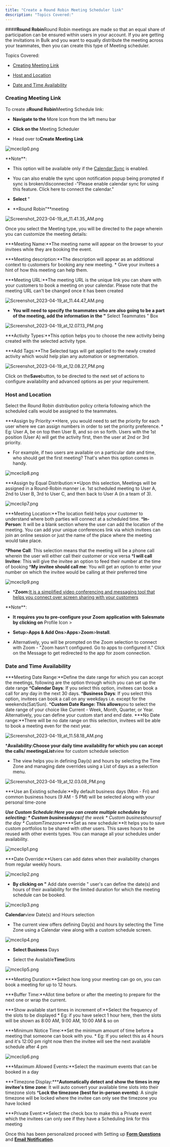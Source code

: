 ```yaml
---
title: "Create a Round Robin Meeting Scheduler link"
description: "Topics Covered:"
---
```


####**Round Robin**Round Robin meetings are made so that an equal share of participation can be ensured within users in your account. If you are getting the invitations in Bulk and you want to equally distribute the meeting across your teammates, then you can create this type of Meeting scheduler.

Topics Covered:

* [Creating Meeting Link](https://support.salesmate.io/hc/en-us/articles/4405396818829#h_01HXBTB58NPTA6KWKDAYNZGQA2)

* [Host and Location](https://support.salesmate.io/hc/en-us/articles/4405396818829#h_01HXBSJDVGBDDBA751GPSVXRQH)

* [Date and Time Availability](https://support.salesmate.io/hc/en-us/articles/4405396818829#h_01HXBSJDVH1GFX2Z78B484G9GS)

### Creating Meeting Link

To create a**Round Robin**Meeting Schedule link:

* **Navigate to the** More Icon from the left menu bar

* **Click on the** Meeting Scheduler

* Head over to**Create Meeting Link**

![mceclip0.png](./images/mceclip0-4.png)

<Note>
**Note**:

* This option will be available only if the [Calendar Sync](https://support.salesmate.io/hc/en-us/articles/4405390306189) is enabled.

* You can also enable the sync upon notification popup being prompted if sync is broken/disconnected -"Please enable calendar sync for using this feature. Click here to connect the calendar."

</Note>

* **Select** "

* **Round Robin"**meeting

![Screenshot_2023-04-19_at_11.41.35_AM.png](./images/Screenshot-2023-04-19-at-11.41.35-AM.png)

Once you select the Meeting type, you will be directed to the page wherein you can customize the meeting details:

***Meeting Name:**The meeting name will appear on the browser to your invitees while they are booking the event.

***Meeting description:**The description will appear as an additional context to customers for booking any new meeting. * Give your invitees a hint of how this meeting can help them.

***Meeting URL:**The meeting URL is the unique link you can share with your customers to book a meeting on your calendar. Please note that the meeting URL can't be changed once it has been created

![Screenshot_2023-04-19_at_11.44.47_AM.png](./images/Screenshot-2023-04-19-at-11.44.47-AM.png)

* **You will need to specify the teammates who are also going to be a part of the meeting, add the information in the "** Select Teammates " Box

![Screenshot_2023-04-19_at_12.07.13_PM.png](./images/Screenshot-2023-04-19-at-12.07.13-PM.png)

***Activity Types:**This option helps you to choose the new activity being created with the selected activity type.

***Add Tags:**The Selected tags will get applied to the newly created activity which would help plan any automation or segmentation.

![Screenshot_2023-04-19_at_12.08.27_PM.png](./images/Screenshot-2023-04-19-at-12.08.27-PM.png)

Click on the**Save**button, to be directed to the next set of actions to configure availability and advanced options as per your requirement.

### Host and Location

Select the Round Robin distribution policy criteria following which the scheduled calls would be assigned to the teammates.

***Assign by Priority:**Here, you would need to set the priority for each user where we can assign numbers in order to set the priority preference. * Eg: User A, be on top then User B, and so on so forth. Users with the 1st position (User A) will get the activity first, then the user at 2nd or 3rd priority.

* For example, if two users are available on a particular date and time, who should get the first meeting? That's when this option comes in handy.

![mceclip8.png](./images/mceclip8-2.png)

***Assign by Equal Distribution:**Upon this selection, Meetings will be assigned in a Round-Robin manner i.e. 1st scheduled meeting to User A, 2nd to User B, 3rd to User C, and then back to User A (in a team of 3).

![mceclip7.png](./images/mceclip7-3.png)

***Meeting Location:**The location field helps your customer to understand where both parties will connect at a scheduled time. ***In-Person**: It will be a blank section where the user can add the location of the meeting. You can add your unique conferences link via which invitees can join an online session or just the name of the place where the meeting would take place.

***Phone Call**: This selection means that the meeting will be a phone call wherein the user will either call their customer or vice versa ***I will call Invitee**: This will give the invitee an option to feed their number at the time of booking ***My invitee should call me**: You will get an option to enter your number on which the invitee would be calling at their preferred time

![mceclip9.png](./images/mceclip9-2.png)

* ***Zoom:**[It is a simplified video conferencing and messaging tool that helps you connect over screen sharing with your customers](https://support.salesmate.io/hc/en-us/articles/4406507771661)

<Note>
**Note**:

* **It requires you to pre-configure your Zoom application with Salesmate by clicking on** Profile Icon >

* **Setup**>**Apps & Add Ons**>**Apps**>**Zoom**>**Install**.

* Alternatively, you will be prompted on the Zoom selection to connect with Zoom - "Zoom hasn't configured. Go to apps to configured it." Click on the Message to get redirected to the app for zoom connection.

</Note>

### Date and Time Availability

***Meeting Date Range:**Define the date range for which you can accept the meetings, following are the option through which you can set up the date range   ***Calendar Days**: If you select this option, invitees can book a call for any day in the next 30 days. ***Business Days**: If you select this option, invitees can book a call on any weekdays i.e. except for the weekends(Sat/Sun). ***Custom Date Range: This allows**you to select the date range of your choice like Current - Week, Month, Quarter, or Year. Alternatively, you can define your custom start and end date. ***No Date range:**There will be no date range on this selection, invitees will be able to book a meeting even for the next year.

![Screenshot_2023-04-19_at_11.58.18_AM.png](./images/Screenshot-2023-04-19-at-11.58.18-AM.png)

***Availability:**Choose your daily time availability for which you can accept the calls/ meetings**List**view for custom schedule selection

* The view helps you in defining Day(s) and hours by selecting the Time Zone and managing date overrides using a List of days as a selection menu.

![Screenshot_2023-04-19_at_12.03.08_PM.png](./images/Screenshot-2023-04-19-at-12.03.08-PM.png)

***Use an Existing schedule:**By default business days (Mon - Fri) and common business hours (9 AM - 5 PM) will be selected along with your personal time-zone

***Use Custom Schedule:**Here you can create multiple schedules by selecting: * Custom business**days**of the week * Custom business**hours**of the day * Custom**Timezone*****Set as new schedule:**It helps you to save custom portfolios to be shared with other users. This saves hours to be reused with other events types. You can manage all your schedules under availability.

![mceclip1.png](./images/mceclip1-4.png)

***Date Override:**Users can add dates when their availability changes from regular weekly hours.

![mceclip2.png](./images/mceclip2-4.png)

* **By clicking on "** Add date override " user's can define the date(s) and hours of their availability for the limited duration for which the meeting schedule can be booked.

![mceclip3.png](./images/mceclip3-4.png)

**Calendar**view Date(s) and Hours selection

* The current view offers defining Day(s) and hours by selecting the Time Zone using a Calendar view along with a custom schedule screen.

![mceclip4.png](./images/mceclip4-3.png)

* **Select Business** Days

* Select the Available**Time**Slots

![mceclip5.png](./images/mceclip5-3.png)

***Meeting Duration:**Select how long your meeting can go on, you can book a meeting for up to 12 hours.

***Buffer Time:**Allot time before or after the meeting to prepare for the next one or wrap the current.

***Show available start times in increment of:**Select the frequency of the slots to be displayed   * Eg: if you have select 1 hour here, then the slots will be shown as 8:00 AM, 9:00 AM, 10:00 AM & so on

***Minimum Notice Time:**Set the minimum amount of time before a meeting that someone can book with you. * Eg: If you select this as 4 hours and it's 12:00 pm right now then the invitee will see the next available schedule after 4 pm

![mceclip6.png](./images/mceclip6-3.png)

***Maximum Allowed Events:**Select the maximum events that can be booked in a day

***Timezone Display:*****Automatically detect and show the times in my invitee's time zone**: It will auto convert your available time slots into their timezone slots ***Lock the timezone (best for in-person events)**: A single timezone will be locked where the invitee can only see the timezone you have locked

***Private Event:**Select the check box to make this a Private event which the invitees can only see if they have a Scheduling link for this meeting

Once this has been personalized proceed with Setting up [**Form Questions**](https://support.salesmate.io/hc/en-us/articles/4405400576525) and [**Email Notification**](https://support.salesmate.io/hc/en-us/articles/4405400597133).
